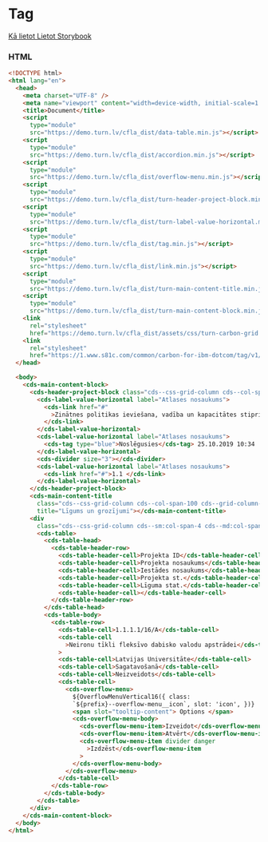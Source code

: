 
# Tag

[Kā lietot Lietot Storybook](https://github.com/turn-digital/cfla-how-to-use)

### HTML

```html
<!DOCTYPE html>
<html lang="en">
  <head>
    <meta charset="UTF-8" />
    <meta name="viewport" content="width=device-width, initial-scale=1.0" />
    <title>Document</title>
    <script
      type="module"
      src="https://demo.turn.lv/cfla_dist/data-table.min.js"></script>
    <script
      type="module"
      src="https://demo.turn.lv/cfla_dist/accordion.min.js"></script>
    <script
      type="module"
      src="https://demo.turn.lv/cfla_dist/overflow-menu.min.js"></script>
    <script
      type="module"
      src="https://demo.turn.lv/cfla_dist/turn-header-project-block.min.js"></script>
    <script
      type="module"
      src="https://demo.turn.lv/cfla_dist/turn-label-value-horizontal.min.js"></script>
    <script
      type="module"
      src="https://demo.turn.lv/cfla_dist/tag.min.js"></script>
    <script
      type="module"
      src="https://demo.turn.lv/cfla_dist/link.min.js"></script>
    <script
      type="module"
      src="https://demo.turn.lv/cfla_dist/turn-main-content-title.min.js"></script>
    <script
      type="module"
      src="https://demo.turn.lv/cfla_dist/turn-main-content-block.min.js"></script>
    <link
      rel="stylesheet"
      href="https://demo.turn.lv/cfla_dist/assets/css/turn-carbon-grid.css" />
    <link
      rel="stylesheet"
      href="https://1.www.s81c.com/common/carbon-for-ibm-dotcom/tag/v1/latest/plex.css" />
  </head>

  <body>
    <cds-main-content-block>
      <cds-header-project-block class="cds--css-grid-column cds--col-span-100">
        <cds-label-value-horizontal label="Atlases nosaukums">
          <cds-link href="#"
            >Zinātnes politikas ieviešana, vadība un kapacitātes stiprināšana
          </cds-link>
        </cds-label-value-horizontal>
        <cds-label-value-horizontal label="Atlases nosaukums">
          <cds-tag type="blue">Noslēgusies</cds-tag> 25.10.2019 10:34
        </cds-label-value-horizontal>
        <cds-divider size="3"></cds-divider>
        <cds-label-value-horizontal label="Atlases nosaukums">
          <cds-link href="#">1.1 </cds-link>
        </cds-label-value-horizontal>
      </cds-header-project-block>
      <cds-main-content-title
        class="cds--css-grid-column cds--col-span-100 cds--grid-column-hang"
        title="Līgums un grozījumi"></cds-main-content-title>
      <div
        class="cds--css-grid-column cds--sm:col-span-4 cds--md:col-span-8 cds--lg:col-span-10 cds--lg:col-span-16">
        <cds-table>
          <cds-table-head>
            <cds-table-header-row>
              <cds-table-header-cell>Projekta ID</cds-table-header-cell>
              <cds-table-header-cell>Projekta nosaukums</cds-table-header-cell>
              <cds-table-header-cell>Iestādes nosaukums</cds-table-header-cell>
              <cds-table-header-cell>Projekta st.</cds-table-header-cell>
              <cds-table-header-cell>Līguma stat.</cds-table-header-cell>
              <cds-table-header-cell></cds-table-header-cell>
            </cds-table-header-row>
          </cds-table-head>
          <cds-table-body>
            <cds-table-row>
              <cds-table-cell>1.1.1.1/16/A</cds-table-cell>
              <cds-table-cell
                >Neironu tīkli fleksīvo dabisko valodu apstrādei</cds-table-cell
              >
              <cds-table-cell>Latvijas Universitāte</cds-table-cell>
              <cds-table-cell>Sagatavošanā</cds-table-cell>
              <cds-table-cell>Neizveidots</cds-table-cell>
              <cds-table-cell>
                <cds-overflow-menu>
                  ${OverflowMenuVertical16({ class:
                  `${prefix}--overflow-menu__icon`, slot: 'icon', })}
                  <span slot="tooltip-content"> Options </span>
                  <cds-overflow-menu-body>
                    <cds-overflow-menu-item>Izveidot</cds-overflow-menu-item>
                    <cds-overflow-menu-item>Atvērt</cds-overflow-menu-item>
                    <cds-overflow-menu-item divider danger
                      >Izdzēst</cds-overflow-menu-item
                    >
                  </cds-overflow-menu-body>
                </cds-overflow-menu>
              </cds-table-cell>
            </cds-table-row>
          </cds-table-body>
        </cds-table>
      </div>
    </cds-main-content-block>
  </body>
</html>
```
